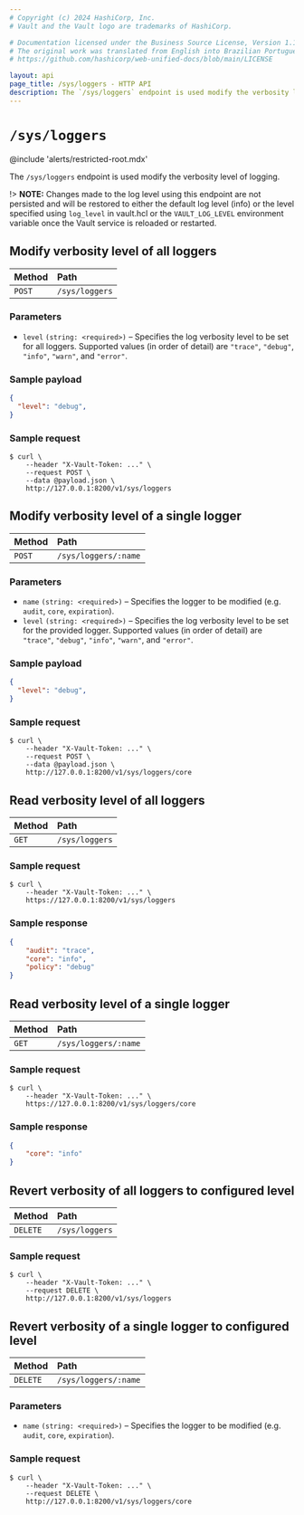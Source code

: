 ```yaml
---
# Copyright (c) 2024 HashiCorp, Inc.
# Vault and the Vault logo are trademarks of HashiCorp.

# Documentation licensed under the Business Source License, Version 1.1.
# The original work was translated from English into Brazilian Portuguese.
# https://github.com/hashicorp/web-unified-docs/blob/main/LICENSE

layout: api
page_title: /sys/loggers - HTTP API
description: The `/sys/loggers` endpoint is used modify the verbosity level of logging.
---
```


# `/sys/loggers`

@include 'alerts/restricted-root.mdx'

The `/sys/loggers` endpoint is used modify the verbosity level of logging.

!> **NOTE:** Changes made to the log level using this endpoint are not persisted and will be restored
to either the default log level (info) or the level specified using `log_level` in vault.hcl or the `VAULT_LOG_LEVEL`
environment variable once the Vault service is reloaded or restarted.

## Modify verbosity level of all loggers

| Method  | Path           |
| :------ | :------------- |
| `POST`  | `/sys/loggers` |

### Parameters

- `level` `(string: <required>)` – Specifies the log verbosity level to be set for all loggers.
Supported values (in order of detail) are `"trace"`, `"debug"`, `"info"`, `"warn"`, and `"error"`.

### Sample payload

```json
{
  "level": "debug",
}
```

### Sample request

```shell-session
$ curl \
    --header "X-Vault-Token: ..." \
    --request POST \
    --data @payload.json \
    http://127.0.0.1:8200/v1/sys/loggers
```

## Modify verbosity level of a single logger

| Method  | Path                 |
| :------ | :------------------- |
| `POST`  | `/sys/loggers/:name` |

### Parameters

- `name` `(string: <required>)` – Specifies the logger to be modified (e.g. `audit`, `core`, `expiration`).
- `level` `(string: <required>)` – Specifies the log verbosity level to be set for the provided logger.
Supported values (in order of detail) are `"trace"`, `"debug"`, `"info"`, `"warn"`, and `"error"`.

### Sample payload

```json
{
  "level": "debug",
}
```

### Sample request

```shell-session
$ curl \
    --header "X-Vault-Token: ..." \
    --request POST \
    --data @payload.json \
    http://127.0.0.1:8200/v1/sys/loggers/core
```

## Read verbosity level of all loggers

| Method | Path           |
| :----- | :------------- |
| `GET`  | `/sys/loggers` |

### Sample request

```shell-session
$ curl \
    --header "X-Vault-Token: ..." \
    https://127.0.0.1:8200/v1/sys/loggers
```

### Sample response

```json
{
    "audit": "trace",
    "core": "info",
    "policy": "debug"
}
```

## Read verbosity level of a single logger

| Method | Path                 |
| :----- | :------------------- |
| `GET`  | `/sys/loggers/:name` |

### Sample request

```shell-session
$ curl \
    --header "X-Vault-Token: ..." \
    https://127.0.0.1:8200/v1/sys/loggers/core
```

### Sample response

```json
{
    "core": "info"
}
```

## Revert verbosity of all loggers to configured level

| Method    | Path           |
| :-------- | :------------- |
| `DELETE`  | `/sys/loggers` |

### Sample request

```shell-session
$ curl \
    --header "X-Vault-Token: ..." \
    --request DELETE \
    http://127.0.0.1:8200/v1/sys/loggers
```

## Revert verbosity of a single logger to configured level

| Method    | Path                 |
| :-------- | :------------------- |
| `DELETE`  | `/sys/loggers/:name` |

### Parameters

- `name` `(string: <required>)` – Specifies the logger to be modified (e.g. `audit`, `core`, `expiration`).

### Sample request

```shell-session
$ curl \
    --header "X-Vault-Token: ..." \
    --request DELETE \
    http://127.0.0.1:8200/v1/sys/loggers/core
```
